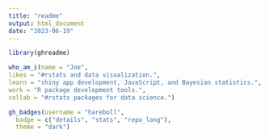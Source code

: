 ```yaml
---
title: "readme"
output: html_document
date: "2023-06-19"
---
```



```r
library(ghreadme)

who_am_i(name = "Joe",
likes = "#rstats and data visualization.",
learn = "shiny app development, JavaScript, and Bayesian statistics.",
work = "R package development tools.",
collab = "#rstats packages for data science.")

```


```r
gh_badges(username = "hareboll", 
  badge = c("details", "stats", "repo_lang"), 
  theme = "dark")

```


